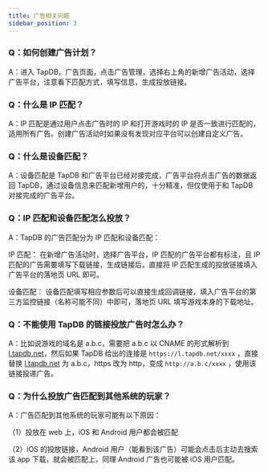 ```yaml
---
title: 广告相关问题
sidebar_position: 3
---
```


### Q：如何创建广告计划？

A：进入 TapDB，广告页面，点击广告管理，选择右上角的新增广告活动，选择广告平台，注意看下匹配方式，填写信息，生成投放链接。

### Q：什么是 IP 匹配？

A：IP 匹配是通过用户点击广告时的 IP 和打开游戏时的 IP 是否一致进行匹配的，适用所有广告。创建广告活动时如果没有发现对应平台可以创建自定义广告。

### Q：什么是设备匹配？

A：设备匹配是 TapDB 和广告平台已经对接完成，广告平台将点击广告的数据返回 TapDB，通过设备信息来匹配新增用户的，十分精准，但仅使用于和 TapDB 对接完成的广告平台。

### Q：IP 匹配和设备匹配怎么投放？

A：TapDB 的广告匹配分为 IP 匹配和设备匹配：

IP 匹配： 在新增广告活动时，选择广告平台，IP 匹配的广告平台都有标注，且 IP 匹配的广告需要填写下载链接，生成链接后，直接将 IP 匹配生成的投放链接填入广告平台的落地页 URL 即可。

设备匹配： 设备匹配填写相应参数后可以直接生成回调链接，填入广告平台的第三方监控链接（名称可能不同）中即可，落地页 URL 填写游戏本身的下载地址。

### Q：不能使用 TapDB 的链接投放广告时怎么办？

A：比如说游戏的域名是 a.b.c，需要把 a.b.c 以 CNAME 的形式解析到 [l.tapdb.net](http://l.tapdb.net)，然后如果 TapDB 给出的连接是 `https://l.tapdb.net/xxxx` ，直接替换 [l.tapdb.net](http://l.tapdb.net) 为 a.b.c，https 改为 http，变成 `http://a.b.c/xxxx` ，使用该链接投递广告。

### Q：为什么投放广告匹配到其他系统的玩家？

A：广告匹配到其他系统的玩家可能有以下原因：

（1）投放在 web 上，iOS 和 Android 用户都会被匹配

（2）iOS 的投放链接，Android 用户（能看到该广告）可能会点击后主动去搜索该 app 下载，就会被匹配上，同理 Android 广告也可能被 iOS 用户匹配。
